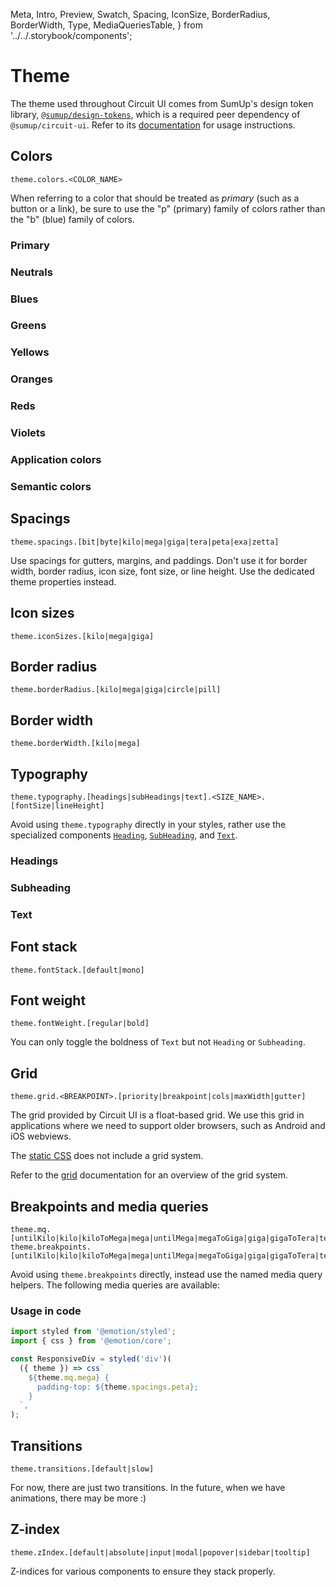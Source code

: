   Meta,
  Intro,
  Preview,
  Swatch,
  Spacing,
  IconSize,
  BorderRadius,
  BorderWidth,
  Type,
  MediaQueriesTable,
} from '../../.storybook/components';

<Meta title="Features/Theme" />

# Theme

<Intro>

The theme used throughout Circuit UI comes from SumUp's design token library, [`@sumup/design-tokens`](Packages/design-tokens), which is a required peer dependency of `@sumup/circuit-ui`. Refer to its [documentation](Packages/design-tokens) for usage instructions.

</Intro>

## Colors

```
theme.colors.<COLOR_NAME>
```

When referring to a color that should be treated as _primary_ (such as a button or a link), be sure to use the "p" (primary) family of colors rather than the "b" (blue) family of colors.

### Primary

<Swatch colorName="p100" />
<Swatch colorName="p200" />
<Swatch colorName="p300" />
<Swatch colorName="p400" />
<Swatch colorName="p500" />
<Swatch colorName="p700" />
<Swatch colorName="p900" />

### Neutrals

<Swatch colorName="n100" />
<Swatch colorName="n200" />
<Swatch colorName="n300" />
<Swatch colorName="n500" />
<Swatch colorName="n700" />
<Swatch colorName="n800" />
<Swatch colorName="n900" />

### Blues

<Swatch colorName="b100" />
<Swatch colorName="b200" />
<Swatch colorName="b300" />
<Swatch colorName="b400" />
<Swatch colorName="b500" />
<Swatch colorName="b700" />
<Swatch colorName="b900" />

### Greens

<Swatch colorName="g100" />
<Swatch colorName="g200" />
<Swatch colorName="g300" />
<Swatch colorName="g500" />
<Swatch colorName="g700" />
<Swatch colorName="g900" />

### Yellows

<Swatch colorName="y100" />
<Swatch colorName="y200" />
<Swatch colorName="y300" />
<Swatch colorName="y500" />
<Swatch colorName="y700" />
<Swatch colorName="y900" />

### Oranges

<Swatch colorName="o100" />
<Swatch colorName="o200" />
<Swatch colorName="o300" />
<Swatch colorName="o500" />
<Swatch colorName="o700" />
<Swatch colorName="o900" />

### Reds

<Swatch colorName="r100" />
<Swatch colorName="r200" />
<Swatch colorName="r300" />
<Swatch colorName="r500" />
<Swatch colorName="r700" />
<Swatch colorName="r900" />

### Violets

<Swatch colorName="v100" />
<Swatch colorName="v200" />
<Swatch colorName="v300" />
<Swatch colorName="v500" />
<Swatch colorName="v700" />
<Swatch colorName="v900" />

### Application colors

<Swatch colorName="bodyBg" />
<Swatch colorName="bodyColor" />
<Swatch colorName="shadow" />
<Swatch colorName="overlay" />

### Semantic colors

<Swatch colorName="danger" />
<Swatch colorName="success" />
<Swatch colorName="warning" />

## Spacings

```
theme.spacings.[bit|byte|kilo|mega|giga|tera|peta|exa|zetta]
```

Use spacings for gutters, margins, and paddings. Don't use it for border width, border radius, icon size, font size, or line height. Use the dedicated theme properties instead.

<Preview>
  <Spacing spacingName="bit" />
  <Spacing spacingName="byte" />
  <Spacing spacingName="kilo" />
  <Spacing spacingName="mega" />
  <Spacing spacingName="giga" />
  <Spacing spacingName="tera" />
  <Spacing spacingName="peta" />
  <Spacing spacingName="exa" />
  <Spacing spacingName="zetta" />
</Preview>

## Icon sizes

```
theme.iconSizes.[kilo|mega|giga]
```

<Preview>
  <IconSize size="kilo" />
  <IconSize size="mega" />
  <IconSize size="giga" />
</Preview>

## Border radius

```
theme.borderRadius.[kilo|mega|giga|circle|pill]
```

<Preview>
  <BorderRadius size="kilo" />
  <BorderRadius size="mega" />
  <BorderRadius size="giga" />
  <BorderRadius size="circle" />
  <BorderRadius size="pill" style={{ height: '16px' }} />
</Preview>

## Border width

```
theme.borderWidth.[kilo|mega]
```

<Preview>
  <BorderWidth size="kilo" />
  <BorderWidth size="mega" />
</Preview>

## Typography

```
theme.typography.[headings|subHeadings|text].<SIZE_NAME>.[fontSize|lineHeight]
```

Avoid using `theme.typography` directly in your styles, rather use the specialized components [`Heading`](Typography/Heading/Base), [`SubHeading`](Typography/SubHeading/Base), and [`Text`](Typography/Text/Base).

### Headings

<Preview>
  <Type size="zetta" component={Heading} name="headings" />
  <Type size="exa" component={Heading} name="headings" />
  <Type size="peta" component={Heading} name="headings" />
  <Type size="tera" component={Heading} name="headings" />
  <Type size="giga" component={Heading} name="headings" />
  <Type size="mega" component={Heading} name="headings" />
  <Type size="kilo" component={Heading} name="headings" />
</Preview>

### Subheading

<Preview>
  <Type size="mega" component={SubHeading} name="subHeadings" />
  <Type size="kilo" component={SubHeading} name="subHeadings" />
</Preview>

### Text

<Preview>
  <Type size="giga" component={Text} name="text" />
  <Type size="mega" component={Text} name="text" />
  <Type size="kilo" component={Text} name="text" />
</Preview>

## Font stack

```
theme.fontStack.[default|mono]
```

## Font weight

```
theme.fontWeight.[regular|bold]
```

You can only toggle the boldness of `Text` but not `Heading` or `Subheading`.

<Preview>
  <Type size="mega" bold component={Text} fontWeight="bold" name="text" />
  <Type size="mega" component={Text} fontWeight="regular" name="text" />
</Preview>

## Grid

```
theme.grid.<BREAKPOINT>.[priority|breakpoint|cols|maxWidth|gutter]
```

The grid provided by Circuit UI is a float-based grid. We use
this grid in applications where we need to support older browsers, such as Android and iOS webviews.

The [static CSS](Features/Static-CSS) does not include a grid system.

Refer to the [grid](Layout/Grid) documentation for an overview of the grid system.

## Breakpoints and media queries

```
theme.mq.[untilKilo|kilo|kiloToMega|mega|untilMega|megaToGiga|giga|gigaToTera|tera]
theme.breakpoints.[untilKilo|kilo|kiloToMega|mega|untilMega|megaToGiga|giga|gigaToTera|tera]
```

Avoid using `theme.breakpoints` directly, instead use the named media query helpers. The following media queries are available:

<MediaQueriesTable />

### Usage in code

```js
import styled from '@emotion/styled';
import { css } from '@emotion/core';

const ResponsiveDiv = styled('div')(
  ({ theme }) => css`
    ${theme.mq.mega} {
      padding-top: ${theme.spacings.peta};
    }
  `,
);
```

## Transitions

```
theme.transitions.[default|slow]
```

For now, there are just two transitions. In the future, when we
have animations, there may be more :)

## Z-index

```
theme.zIndex.[default|absolute|input|modal|popover|sidebar|tooltip]
```

Z-indices for various components to ensure they stack properly.
